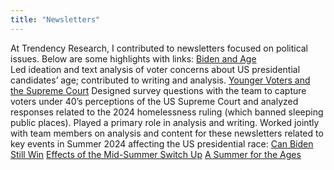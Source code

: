 ```yaml
---
title: "Newsletters"
---
```

At Trendency Research, I contributed to newsletters focused on political issues. Below are some highlights with links:
[Biden and Age](https://polticial-trendwatch.beehiiv.com/p/biden-age)\
Led ideation and text analysis of voter concerns about US presidential candidates' age; contributed to writing and analysis.
[Younger Voters and the Supreme Court](https://polticial-trendwatch.beehiiv.com/p/younger-voters-supreme-court)
Designed survey questions with the team to capture voters under 40’s perceptions of the US Supreme Court and analyzed responses related to the 2024 homelessness ruling (which banned sleeping public places). Played a primary role in analysis and writing.
Worked jointly with team members on analysis and content for these newsletters related to key events in Summer 2024 affecting the US presidential race:
[Can Biden Still Win](https://polticial-trendwatch.beehiiv.com/p/can-biden-still-win)
[Effects of the Mid-Summer Switch Up](https://polticial-trendwatch.beehiiv.com/p/effects-midsummer-switchup)
[A Summer for the Ages](https://polticial-trendwatch.beehiiv.com/p/summer-ages)